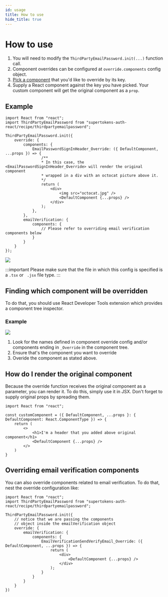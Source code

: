 ```yaml
---
id: usage
title: How to use
hide_title: true
---
```



# How to use

1. You will need to modify the `ThirdPartyEmailPassword.init(...)` function call.
2. Component overrides can be configured at `override.components` config object.
3. [Pick a component](#finding-which-component-will-be-overridden) that you'd like to override by its key.
4. Supply a React component against the key you have picked. Your custom component will get the original component as a `prop`.

## Example
<FrontendSDKTabs>
<TabItem value="reactjs">

```tsx
import React from "react";
import ThirdPartyEmailPassword from "supertokens-auth-react/recipe/thirdpartyemailpassword";

ThirdPartyEmailPassword.init({
    override: {
        components: {
            EmailPasswordSignInHeader_Override: ({ DefaultComponent, ...props }) => {
                /**
                * In this case, the <EmailPasswordSignInHeader_Override> will render the original component
                * wrapped in a div with an octocat picture above it.
                */
                return (
                    <div>
                        <img src="octocat.jpg" />
                        <DefaultComponent {...props} />
                    </div>
                );
            },
        },
        emailVerification: {
            components: {
                // Please refer to overriding email verification components below
            }
        }
    }
});
```

<img src="/img/thirdpartyemailpassword/react-override-octocat.png" />

:::important
Please make sure that the file in which this config is specified is a `.tsx` or ` .jsx` file type.
:::

</TabItem>
</FrontendSDKTabs>

## Finding which component will be overridden
To do that, you should use React Developer Tools extension which provides a component tree inspector.

### Example
<img src="/img/thirdpartyemailpassword/override/find-component.png" />

1. Look for the names defined in component override config and/or components ending in `_Override` in the component tree.
2. Ensure that's the component you want to override
3. Overide the component as stated above.

## How do I render the original component
Because the override function receives the original component as a parameter,
you can render it. To do this, simply use it in JSX. Don't forget to supply original props
by spreading them.

```tsx
import React from "react";

const customComponent = ({ DefaultComponent, ...props }: { DefaultComponent: React.ComponentType }) => {
    return (
        <>
            <h1>I'm a header that you added above original component</h1>
            <DefaultComponent {...props} />
        </>
    )
}
```

## Overriding email verification components
You can also override components related to email verification.
To do that, nest the override configuration like:

<FrontendSDKTabs>
<TabItem value="reactjs">

```tsx
import React from "react";
import ThirdPartyEmailPassword from "supertokens-auth-react/recipe/thirdpartyemailpassword";

ThirdPartyEmailPassword.init({
    // notice that we are passing the components
    // object inside the emailVerification object
    override: {
        emailVerification: {
            components: {
                EmailVerificationSendVerifyEmail_Override: ({ DefaultComponent, ...props }) => {
                    return (
                        <div>
                            <DefaultComponent {...props} />
                        </div>
                    );
                }
            }
        }
    }
})
```
</TabItem>
</FrontendSDKTabs>